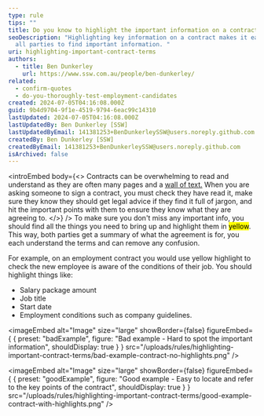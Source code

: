 ```yaml
---
type: rule
tips: ""
title: Do you know to highlight the important information on a contract?
seoDescription: "Highlighting key information on a contract makes it easier for
  all parties to find important information. "
uri: highlighting-important-contract-terms
authors:
  - title: Ben Dunkerley
    url: https://www.ssw.com.au/people/ben-dunkerley/
related:
  - confirm-quotes
  - do-you-thoroughly-test-employment-candidates
created: 2024-07-05T04:16:08.000Z
guid: 9b4d9704-9f1e-4519-9794-6eac99c14310
lastUpdated: 2024-07-05T04:16:08.000Z
lastUpdatedBy: Ben Dunkerley [SSW]
lastUpdatedByEmail: 141381253+BenDunkerleySSW@users.noreply.github.com
createdBy: Ben Dunkerley [SSW]
createdByEmail: 141381253+BenDunkerleySSW@users.noreply.github.com
isArchived: false
---
```

<introEmbed
  body={<>
Contracts can be overwhelming to read and understand as they are often many pages and a [wall of text.](https://www.ssw.com.au/rules/screenshots-avoid-walls-of-text/) When you are asking someone to sign a contract, you must check they have read it, make sure they know they should get legal advice if they find it full of jargon, and hit the important points with them to ensure they know what they are agreeing to.
  </>}
/>
To make sure you don't miss any important info, you should find all the things you need to bring up and highlight them in <mark>yellow</mark>. This way, both parties get a summary of what the agreement is for, you each understand the terms and can remove any confusion.

For example, on an employment contract you would use yellow highlight to check the new employee is aware of the conditions of their job. You should highlight things like:

* Salary package amount
* Job title
* Start date
* Employment conditions such as company guidelines.

<imageEmbed
  alt="Image"
  size="large"
  showBorder={false}
  figureEmbed={ {
    preset: "badExample",
    figure: "Bad example - Hard to spot the important information",
    shouldDisplay: true
  } }
  src="/uploads/rules/highlighting-important-contract-terms/bad-example-contract-no-highlights.png"
/>

<imageEmbed
  alt="Image"
  size="large"
  showBorder={false}
  figureEmbed={ {
    preset: "goodExample",
    figure: "Good example - Easy to locate and refer to the key points of the contract",
    shouldDisplay: true
  } }
  src="/uploads/rules/highlighting-important-contract-terms/good-example-contract-with-highlights.png"
/>
